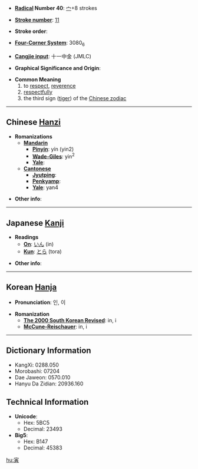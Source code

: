 * '''[[Wiktionary:Chinese radical index| Radical]] Number 40''': [[Wiktionary:Chinese radical index 宀|宀]]+8 strokes

* '''[[Wiktionary:Chinese total strokes index|Stroke number]]''': [[Wiktionary:Chinese total strokes index 11|11]]

* '''Stroke order''': 

* '''[[Wiktionary:Chinese four corner index|Four-Corner System]]''': 3080<sub>6</sub>

* '''[[Wiktionary:Chinese Cangjie index|Cangjie input]]''': 十一中金 (JMLC)

* '''Graphical Significance and Origin''': 

* '''Common Meaning'''
*#to [[respect]], [[reverence]]
*# [[respectfully]]
*# the third sign ([[tiger]]) of the [[Wikipedia:Chinese zodiac|Chinese zodiac]]

----

== Chinese [[Hanzi]] ==

* '''Romanizations'''
** '''[[Mandarin]]'''
*** '''[[Pinyin]]''': yín (yin2)
*** '''[[Wade-Giles]]''': yin<sup>2</sup>
*** '''[[Yale]]''': 
** '''[[Cantonese]]'''
*** '''[[Jyutping]]''':
*** '''[[Penkyamp]]''': 
*** '''[[Yale]]''': yan4

* '''Other info''': 

----

== Japanese [[Kanji]] ==

* '''Readings'''
** '''[[On]]''': [[いん]] (in)
** '''[[Kun]]''': [[とら]] (tora)

* '''Other info''':  

----

== Korean [[Hanja]] ==

* '''Pronunciation''': 인, 이

* '''Romanization'''
** '''[[The 2000 South Korean Revised Romanization|The 2000 South Korean Revised]]''': in, i
** '''[[McCune-Reischauer]]''': in, i

----

== Dictionary Information ==

* KangXi: 0288.050
* Morobashi: 07204
* Dae Jaweon: 0570.010
* Hanyu Da Zidian: 20936.160

== Technical Information ==

* '''Unicode''':
** Hex: 5BC5
** Decimal: 23493
* '''Big5''':
** Hex: B147
** Decimal: 45383

[[hu:寅]]